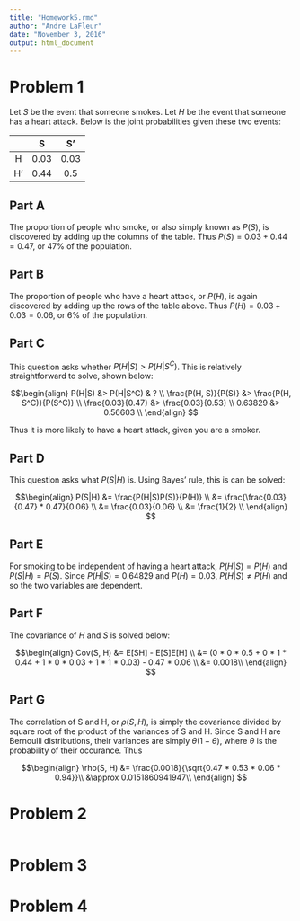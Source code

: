 ```yaml
---
title: "Homework5.rmd"
author: "Andre LaFleur"
date: "November 3, 2016"
output: html_document
---
```


# Problem 1

Let $S$ be the event that someone smokes. Let $H$ be the event that someone has a heart attack.
Below is the joint probabilities given these two events:

|   | S | S' |
|:-:|:-:|:--:|
| H | 0.03  |   0.03 |
| H'|  0.44 |   0.5 |

## Part A

The proportion of people who smoke, or also simply known as $P(S)$, is discovered by adding up the columns
of the table. Thus $P(S) = 0.03 + 0.44 = 0.47$, or 47% of the population.

## Part B

The proportion of people who have a heart attack, or $P(H)$, is again discovered by adding up the rows of the table
above. Thus $P(H) = 0.03 + 0.03 = 0.06$, or 6% of the population.

## Part C

This question asks whether $P(H|S) > P(H|S^C)$. This is relatively straightforward to solve, shown below:

$$\begin{align}
P(H|S) &> P(H|S^C) & ? \\
\frac{P(H, S)}{P(S)} &> \frac{P(H, S^C)}{P(S^C)} \\
\frac{0.03}{0.47} &> \frac{0.03}{0.53} \\
0.63829 &> 0.56603 \\
\end{align}
$$

Thus it is more likely to have a heart attack, given you are a smoker.

## Part D

This question asks what $P(S|H)$ is. Using Bayes' rule, this is can be solved:

$$\begin{align}
P(S|H) &= \frac{P(H|S)P(S)}{P(H)} \\
&= \frac{\frac{0.03}{0.47} * 0.47}{0.06} \\
&= \frac{0.03}{0.06} \\
&= \frac{1}{2} \\
\end{align}
$$

## Part E

For smoking to be independent of having a heart attack, $P(H|S) = P(H)$ and $P(S|H) = P(S)$.
Since $P(H|S) = 0.64829$ and $P(H) = 0.03$, $P(H|S) \neq P(H)$ and so the two variables are
dependent.

## Part F

The covariance of $H$ and $S$ is solved below:

$$\begin{align}
Cov(S, H) &= E[SH] - E[S]E[H] \\
&= (0 * 0 * 0.5 + 0 * 1 * 0.44 + 1 * 0 * 0.03 + 1 * 1 * 0.03) - 0.47 * 0.06 \\
&= 0.0018\\
\end{align}
$$

## Part G

The correlation of S and H, or $\rho(S, H)$, is simply the covariance divided by square root of
the product of the variances of S and H. Since S and H are Bernoulli distributions, their variances
are simply $\theta(1-\theta)$, where $\theta$ is the probability of their occurance. Thus

$$\begin{align}
\rho(S, H) &= \frac{0.0018}{\sqrt{0.47 * 0.53 * 0.06 * 0.94}}\\
&\approx 0.0151860941947\\
\end{align}
$$

# Problem 2

```r

```

# Problem 3

# Problem 4




